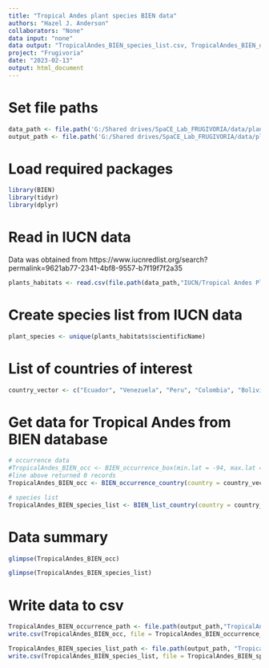 ```yaml
---
title: "Tropical Andes plant species BIEN data"
authors: "Hazel J. Anderson"
collaborators: "None"
data input: "none"
data output: "TropicalAndes_BIEN_species_list.csv, TropicalAndes_BIEN_occurrence.csv"
project: "Frugivoria"
date: "2023-02-13"
output: html_document
---
```

# Set file paths
```r
data_path <- file.path('G:/Shared drives/SpaCE_Lab_FRUGIVORIA/data/plants/L0')
output_path <- file.path('G:/Shared drives/SpaCE_Lab_FRUGIVORIA/data/plants/L0')
```

# Load required packages
```r
library(BIEN)
library(tidyr)
library(dplyr)
```

# Read in IUCN data
Data was obtained from https://www.iucnredlist.org/search?permalink=9621ab77-2341-4bf8-9557-b7f19f7f2a35
```r
plants_habitats <- read.csv(file.path(data_path,"IUCN/Tropical Andes Plants - Search Results/habitats.csv"))
```

# Create species list from IUCN data
```r
plant_species <- unique(plants_habitats$scientificName)
```

# List of countries of interest
```r
country_vector <- c("Ecuador", "Venezuela", "Peru", "Colombia", "Bolivia")
```

# Get data for Tropical Andes from BIEN database
```r
# occurrence data
#TropicalAndes_BIEN_occ <- BIEN_occurrence_box(min.lat = -94, max.lat = -54, min.long = -24, max.long = 14,species = plant_species, all.taxonomy = TRUE, political.boundaries = TRUE, observation.type = TRUE)
#line above returned 0 records
TropicalAndes_BIEN_occ <- BIEN_occurrence_country(country = country_vector, all.taxonomy = TRUE, observation.type = TRUE, political.boundaries = TRUE, collection.info = TRUE)

# species list
TropicalAndes_BIEN_species_list <- BIEN_list_country(country = country_vector)
```

# Data summary
```r
glimpse(TropicalAndes_BIEN_occ)
```

```r
glimpse(TropicalAndes_BIEN_species_list)
```



# Write data to csv
```r
TropicalAndes_BIEN_occurrence_path <- file.path(output_path,"TropicalAndes_BIEN_occurrence.csv") 
write.csv(TropicalAndes_BIEN_occ, file = TropicalAndes_BIEN_occurrence_path)

TropicalAndes_BIEN_species_list_path <- file.path(output_path, "TropicalAndes_BIEN_species_list.csv")
write.csv(TropicalAndes_BIEN_species_list, file = TropicalAndes_BIEN_species_list_path)
```


